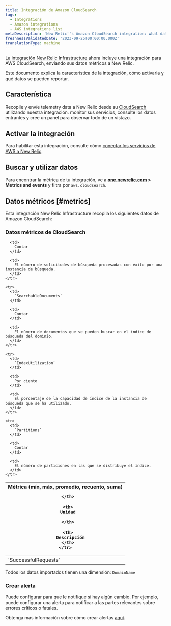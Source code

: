 ```yaml
---
title: Integración de Amazon CloudSearch
tags:
  - Integrations
  - Amazon integrations
  - AWS integrations list
metaDescription: 'New Relic''s Amazon CloudSearch integration: what data it reports and how to enable it.'
freshnessValidatedDate: '2023-09-25T00:00:00.000Z'
translationType: machine
---
```


[La integración New Relic Infrastructure ](/docs/infrastructure/integrations-getting-started/getting-started/introduction-infrastructure-integrations)ahora incluye una integración para AWS CloudSearch, enviando sus datos métricos a New Relic.

Este documento explica la característica de la integración, cómo activarla y qué datos se pueden reportar.

## Característica

Recopile y envíe telemetry data a New Relic desde su [CloudSearch](https://aws.amazon.com/cloudsearch/) utilizando nuestra integración. monitor sus servicios, consulte los datos entrantes y cree un panel para observar todo de un vistazo.

## Activar la integración

Para habilitar esta integración, consulte cómo [conectar los servicios de AWS a New Relic](/docs/infrastructure/amazon-integrations/connect/aws-metric-stream-setup/).

## Buscar y utilizar datos

Para encontrar la métrica de tu integración, ve a <DoNotTranslate>**[one.newrelic.com](https://one.newrelic.com/all-capabilities) > Metrics and events**</DoNotTranslate> y filtra por `aws.cloudsearch`.

## Datos métricos [#metrics]

Esta integración New Relic Infrastructure recopila los siguientes datos de Amazon CloudSearch:

### Datos métricos de CloudSearch

<table>
  <thead>
    <tr>
      <th style={{ width: "220px" }}>
        Métrica (mín, máx, promedio, recuento, suma)  

      </th>

      <th>
        Unidad  

      </th>

      <th>
        Descripción
      </th>
    </tr>
  </thead>

  <tbody>
    <tr>
      <td>
        `SuccessfulRequests`
      </td>

      <td>
        Contar
      </td>

      <td>
        El número de solicitudes de búsqueda procesadas con éxito por una instancia de búsqueda.
      </td>
    </tr>

    <tr>
      <td>
        `SearchableDocuments`
      </td>

      <td>
        Contar
      </td>

      <td>
        El número de documentos que se pueden buscar en el índice de búsqueda del dominio.
      </td>
    </tr>

    <tr>
      <td>
        `IndexUtilization`
      </td>

      <td>
        Por ciento
      </td>

      <td>
        El porcentaje de la capacidad de índice de la instancia de búsqueda que se ha utilizado.
      </td>
    </tr>

    <tr>
      <td>
        `Partitions`
      </td>

      <td>
        Contar
      </td>

      <td>
        El número de particiones en las que se distribuye el índice.
      </td>
    </tr>
  </tbody>
</table>

Todos los datos importados tienen una dimensión: `DomainName`

### Crear alerta

Puede configurar <InlinePopover type="alerts"/>para que le notifique si hay algún cambio. Por ejemplo, puede configurar una alerta para notificar a las partes relevantes sobre errores críticos o fatales.

Obtenga más información sobre cómo crear alertas [aquí](/docs/alerts-applied-intelligence/new-relic-alerts/learn-alerts/introduction-alerts/).